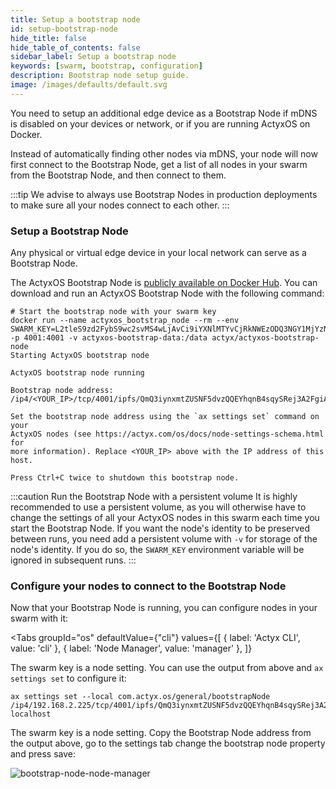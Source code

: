 ```yaml
---
title: Setup a bootstrap node
id: setup-bootstrap-node
hide_title: false
hide_table_of_contents: false
sidebar_label: Setup a bootstrap node
keywords: [swarm, bootstrap, configuration]
description: Bootstrap node setup guide.
image: /images/defaults/default.svg
---
```



You need to setup an additional edge device as a Bootstrap Node if mDNS is disabled on your devices or network, or if you are running ActyxOS on Docker.

Instead of automatically finding other nodes via mDNS, your node will now first connect to the Bootstrap Node, get a list of all nodes in your swarm from the Bootstrap Node, and then connect to them.

:::tip
We advise to always use Bootstrap Nodes in production deployments to make sure all your nodes connect to each other.
:::

### Setup a Bootstrap Node

Any physical or virtual edge device in your local network can serve as a Bootstrap Node.

The ActyxOS Bootstrap Node is [publicly available on Docker Hub](https://hub.docker.com/repository/docker/actyx/actyxos-bootstrap-node). You can download and run an ActyxOS Bootstrap Node with the following command:

```text
# Start the bootstrap node with your swarm key
docker run --name actyxos_bootstrap_node --rm --env SWARM_KEY=L2tleS9zd2FybS9wc2svMS4wLjAvCi9iYXNlMTYvCjRkNWEzODQ3NGY1MjYzNDc1MjY2NTY3NTMwNTM0NjRkNGUzNzUyNDQ3ODY1NjIzMzRhMzg3MDU4NjU2MTcxNGQ= -p 4001:4001 -v actyxos-bootstrap-data:/data actyx/actyxos-bootstrap-node
Starting ActyxOS bootstrap node

ActyxOS bootstrap node running

Bootstrap node address: /ip4/<YOUR_IP>/tcp/4001/ipfs/QmQ3iynxmtZUSNF5dvzQQEYhqnB4sqySRej3A2FgiAMBMH

Set the bootstrap node address using the `ax settings set` command on your
ActyxOS nodes (see https://actyx.com/os/docs/node-settings-schema.html for
more information). Replace <YOUR_IP> above with the IP address of this host.

Press Ctrl+C twice to shutdown this bootstrap node.
```

:::caution Run the Bootstrap Node with a persistent volume
It is highly recommended to use a persistent volume, as you will otherwise have to change the settings of all your ActyxOS nodes in this swarm each time you start the Bootstrap Node. If you want the node's identity to be preserved between runs, you need add a persistent volume with `-v` for storage of the node's identity. If you do so, the `SWARM_KEY` environment variable will be ignored in subsequent runs.
:::

### Configure your nodes to connect to the Bootstrap Node

Now that your Bootstrap Node is running, you can configure nodes in your swarm with it:

<Tabs
  groupId="os"
  defaultValue={"cli"}
  values={[
    { label: 'Actyx CLI', value: 'cli' },
    { label: 'Node Manager', value: 'manager' },
  ]}
>


<TabItem value="cli">


The swarm key is a node setting. You can use the output from above and `ax settings set` to configure it:

```text
ax settings set --local com.actyx.os/general/bootstrapNode /ip4/192.168.2.225/tcp/4001/ipfs/QmQ3iynxmtZUSNF5dvzQQEYhqnB4sqySRej3A2FgiAMBMH localhost
```

</TabItem>
<TabItem value="manager">


The swarm key is a node setting. Copy the Bootstrap Node address from the output above, go to the settings tab change the bootstrap node property and press save:

![bootstrap-node-node-manager](/images/how-to/swarms/bootstrap-node-node-manager.png)

</TabItem>
</Tabs>


<!-- TODO write peer discovery
For more information on how nodes discover and connect to each other, please check out our conceptual guide on peer discovery
-->
